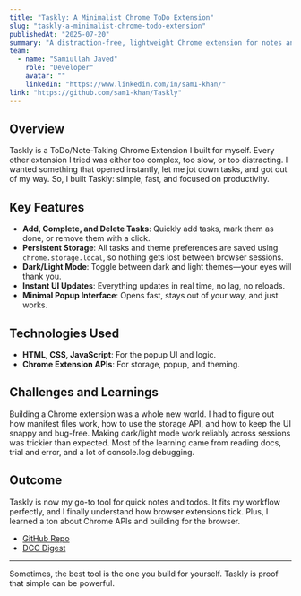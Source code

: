 ---
title: "Taskly: A Minimalist Chrome ToDo Extension"
slug: "taskly-a-minimalist-chrome-todo-extension"
publishedAt: "2025-07-20"
summary: "A distraction-free, lightweight Chrome extension for notes and todos—built because everything else was too bloated."
team:
  - name: "Samiullah Javed"
    role: "Developer"
    avatar: ""
    linkedIn: "https://www.linkedin.com/in/sam1-khan/"
link: "https://github.com/sam1-khan/Taskly"
---

## Overview

Taskly is a ToDo/Note-Taking Chrome Extension I built for myself. Every other extension I tried was either too complex, too slow, or too distracting. I wanted something that opened instantly, let me jot down tasks, and got out of my way. So, I built Taskly: simple, fast, and focused on productivity.

## Key Features

- **Add, Complete, and Delete Tasks**: Quickly add tasks, mark them as done, or remove them with a click.
- **Persistent Storage**: All tasks and theme preferences are saved using `chrome.storage.local`, so nothing gets lost between browser sessions.
- **Dark/Light Mode**: Toggle between dark and light themes—your eyes will thank you.
- **Instant UI Updates**: Everything updates in real time, no lag, no reloads.
- **Minimal Popup Interface**: Opens fast, stays out of your way, and just works.

## Technologies Used

- **HTML, CSS, JavaScript**: For the popup UI and logic.
- **Chrome Extension APIs**: For storage, popup, and theming.

## Challenges and Learnings

Building a Chrome extension was a whole new world. I had to figure out how manifest files work, how to use the storage API, and how to keep the UI snappy and bug-free. Making dark/light mode work reliably across sessions was trickier than expected. Most of the learning came from reading docs, trial and error, and a lot of console.log debugging.

## Outcome

Taskly is now my go-to tool for quick notes and todos. It fits my workflow perfectly, and I finally understand how browser extensions tick. Plus, I learned a ton about Chrome APIs and building for the browser.

- [GitHub Repo](https://github.com/sam1-khan/Taskly)
- [DCC Digest](https://gitdocs1.s3.amazonaws.com/digests/sam1-khan-taskly/5e95f6ab-c466-445a-a2db-10534924a935.txt)

---

Sometimes, the best tool is the one you build for yourself. Taskly is proof that simple can be powerful.